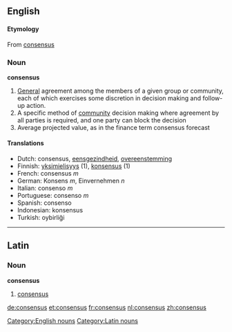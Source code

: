 ==English==

====Etymology====
From {{L.}} [[consensus]]

===Noun===
[[Category:English nouns]]
'''consensus'''

# [[General]] agreement among the members of a given group or community, each of which exercises some discretion in decision making and follow-up action.
# A specific method of [[community]] decision making where agreement by all parties is required, and one party can block the decision
# Average projected value, as in the finance term consensus forecast
====Translations====
*Dutch: consensus, [[eensgezindheid]], [[overeenstemming]]
*Finnish: [[yksimielisyys]] (1), [[konsensus]] (1)
*French: consensus ''m''
*German: Konsens ''m'', Einvernehmen ''n''
*Italian: consenso ''m''
*Portuguese: consenso ''m''
*Spanish: consenso
*Indonesian: konsensus
*Turkish: oybirliği

----

==Latin==

===Noun===
'''consensus'''

# [[consensus]]

[[Category:Latin nouns]]

[[de:consensus]]
[[et:consensus]]
[[fr:consensus]]
[[nl:consensus]]
[[zh:consensus]]